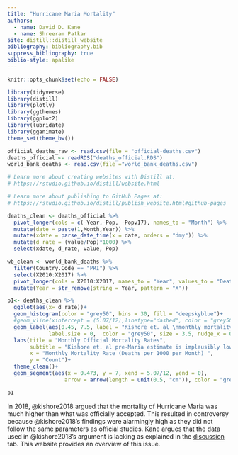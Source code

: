 ```yaml
---
title: "Hurricane Maria Mortality"
authors:
  - name: David D. Kane
  - name: Shreeram Patkar
site: distill::distill_website
bibliography: bibliography.bib
suppress_bibliography: true
biblio-style: apalike
---
```


```r
knitr::opts_chunk$set(echo = FALSE)

library(tidyverse)
library(distill)
library(plotly)
library(ggthemes)
library(ggplot2)
library(lubridate)
library(gganimate)
theme_set(theme_bw())

official_deaths_raw <- read.csv(file = "official-deaths.csv")
deaths_official <- readRDS("deaths_official.RDS")
world_bank_deaths <- read.csv(file ="world_bank_deaths.csv")

# Learn more about creating websites with Distill at:
# https://rstudio.github.io/distill/website.html

# Learn more about publishing to GitHub Pages at:
# https://rstudio.github.io/distill/publish_website.html#github-pages

```

```r

deaths_clean <- deaths_official %>% 
  pivot_longer(cols = c(-Year,-Pop, -Popv17), names_to = "Month") %>% 
  mutate(date = paste(1,Month,Year)) %>% 
  mutate(xdate = parse_date_time(x = date, orders = "dmy")) %>% 
  mutate(d_rate = (value/Pop)*1000) %>% 
  select(xdate, d_rate, value, Pop)

wb_clean <- world_bank_deaths %>% 
  filter(Country.Code == "PRI") %>% 
  select(X2010:X2017) %>% 
  pivot_longer(cols = X2010:X2017, names_to = "Year", values_to = "Death_Rate") %>% 
  mutate(Year = str_remove(string = Year, pattern = "X"))
```


```r

p1<- deaths_clean %>% 
  ggplot(aes(x= d_rate))+
  geom_histogram(color = "grey50", bins = 30, fill = "deepskyblue")+
  #geom_vline(xintercept = (5.07/12),linetype="dashed", color = "grey50", size = 1)+
  geom_label(aes(0.45, 7.5, label = "Kishore et. al \nmonthly mortality \nrate before Maria"),
             label.size = 0,  color = "grey50", size = 3.5, nudge_x = 0.08)+
  labs(title = "Monthly Official Mortality Rates",
       subtitle = "Kishore et. al pre-Maria estimate is implausibly low",
       x = "Monthly Mortality Rate (Deaths per 1000 per Month) ",
       y = "Count")+
  theme_clean()+
  geom_segment(aes(x = 0.473, y = 7, xend = 5.07/12, yend = 0),
                  arrow = arrow(length = unit(0.5, "cm")), color = "grey", size = 1)

p1

```


In 2018, @kishore2018 argued that the mortality of Hurricane Maria was much higher than what was officially accepted. This resulted in controversy because @kishore2018's findings were alarmingly high as they did not follow the same parameters as official studies. Kane argues that the data used in @kishore2018's argument is lacking as explained in the [discussion](https://davidkane9.github.io/maria/discussion.html) tab. This website provides an overview of this issue.
